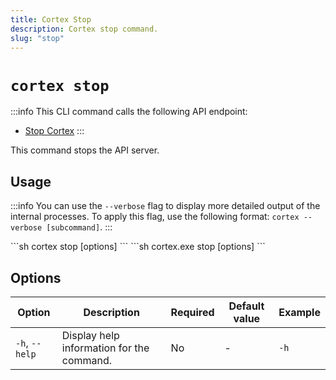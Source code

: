 ```yaml
---
title: Cortex Stop
description: Cortex stop command.
slug: "stop"
---
```



# `cortex stop`

:::info
This CLI command calls the following API endpoint:
- [Stop Cortex](/api-reference#tag/system/delete/v1/system)
:::

This command stops the API server.

## Usage

:::info
You can use the `--verbose` flag to display more detailed output of the internal processes. To apply this flag, use the following format: `cortex --verbose [subcommand]`.
:::

<Tabs>
  <TabItem value="MacOs/Linux" label="MacOs/Linux">
  ```sh
  cortex stop [options]
  ```
  </TabItem>
  <TabItem value="Windows" label="Windows">
  ```sh
  cortex.exe stop [options]
  ```
  </TabItem>
</Tabs>


## Options

| Option            | Description                                           | Required | Default value | Example     |
|-------------------|-------------------------------------------------------|----------|---------------|-------------|
| `-h`, `--help`      | Display help information for the command.             | No       | -             | `-h`    |

